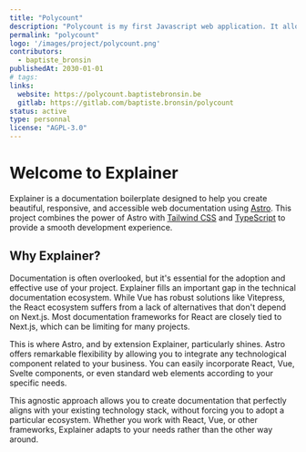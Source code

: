 ```yaml
---
title: "Polycount"
description: "Polycount is my first Javascript web application. It allows users to assign expenses to group activities (like Tricount)."
permalink: "polycount"
logo: '/images/project/polycount.png'
contributors:
  - baptiste_bronsin
publishedAt: 2030-01-01
# tags:
links:
  website: https://polycount.baptistebronsin.be
  gitlab: https://gitlab.com/baptiste.bronsin/polycount
status: active
type: personnal
license: "AGPL-3.0"
---
```


# Welcome to Explainer

Explainer is a documentation boilerplate designed to help you create beautiful, responsive, and accessible web documentation using [Astro](https://astro.build). This project combines the power of Astro with [Tailwind CSS](https://tailwindcss.com) and [TypeScript](https://www.typescriptlang.org) to provide a smooth development experience.

## Why Explainer?

Documentation is often overlooked, but it's essential for the adoption and effective use of your project.
Explainer fills an important gap in the technical documentation ecosystem. While Vue has robust solutions like Vitepress, the React ecosystem suffers from a lack of alternatives that don't depend on Next.js. Most documentation frameworks for React are closely tied to Next.js, which can be limiting for many projects.

This is where Astro, and by extension Explainer, particularly shines. Astro offers remarkable flexibility by allowing you to integrate any technological component related to your business. You can easily incorporate React, Vue, Svelte components, or even standard web elements according to your specific needs.

This agnostic approach allows you to create documentation that perfectly aligns with your existing technology stack, without forcing you to adopt a particular ecosystem. Whether you work with React, Vue, or other frameworks, Explainer adapts to your needs rather than the other way around.